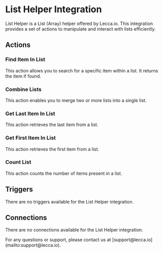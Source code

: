 
# List Helper Integration

List Helper is a List (Array) helper offered by Lecca.io. This integration provides a set of actions to manipulate and interact with lists efficiently.

## Actions

### Find Item In List

This action allows you to search for a specific item within a list. It returns the item if found.

### Combine Lists

This action enables you to merge two or more lists into a single list.

### Get Last Item In List

This action retrieves the last item from a list.

### Get First Item In List

This action retrieves the first item from a list.

### Count List

This action counts the number of items present in a list.

## Triggers

There are no triggers available for the List Helper integration.

## Connections

There are no connections available for the List Helper integration.

<Callout emoji="👾" type="info">
  For any questions or support, please contact us at
  [support@lecca.io](mailto:support@lecca.io).
</Callout>
